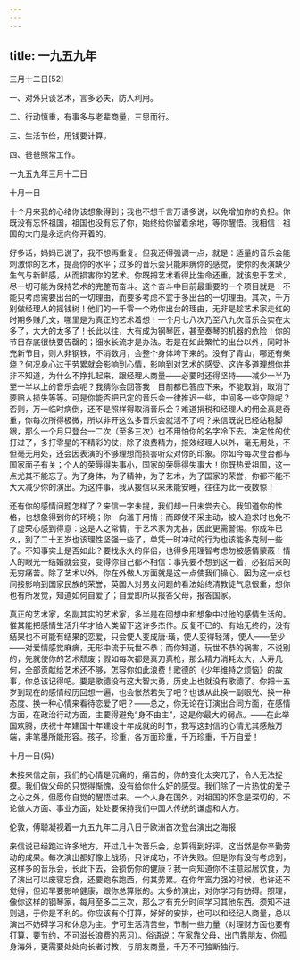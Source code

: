 ```yaml
---
---
---
```

title: 一九五九年
---




三月十二日[52]

一、对外只谈艺术，言多必失，防人利用。

二、行动慎重，有事多与老辈商量，三思而行。

三、生活节俭，用钱要计算。

四、爸爸照常工作。

一九五九年三月十二日

十月一日

十个月来我的心绪你该想象得到；我也不想千言万语多说，以免增加你的负担。你既没有忘怀祖国，祖国也没有忘了你，始终给你留着余地，等你醒悟。我相信：祖国的大门是永远向你开着的。

好多话，妈妈已说了，我不想再重复。但我还得强调一点，就是：适量的音乐会能刺激你的艺术，提高你的水平；过多的音乐会只能麻痹你的感觉，使你的表演缺少生气与新鲜感，从而损害你的艺术。你既把艺术看得比生命还重，就该忠于艺术，尽一切可能为保持艺术的完整而奋斗。这个奋斗中目前最重要的一个项目就是：不能只考虑需要出台的一切理由，而要多考虑不宜于多出台的一切理由。其次，千万别做经理人的摇钱树！他们的一千零一个劝你出台的理由，无非是趁艺术家走红的时期多赚几文，哪里是为真正的艺术着想！一个月七八次乃至八九次音乐会实在太多了，大大的太多了！长此以往，大有成为钢琴匠，甚至奏琴的机器的危险！你的节目存底很快要告罄的；细水长流才是办法。若是在如此繁忙的出台以外，同时补充新节目，则人非钢铁，不消数月，会整个身体垮下来的。没有了青山，哪还有柴烧？何况身心过于劳累就会影响到心情，影响到对艺术的感受。这许多道理想你并非不知道，为什么不挣扎起来，跟经理人商量——必要时还得坚持——减少一半乃至一半以上的音乐会呢？我猜你会回答我：目前都已答应下来，不能取消，取消了要赔人损失等等。可是你能否把已定的音乐会一律推迟一些，中间多一些空隙呢？否则，万一临时病倒，还不是照样得取消音乐会？难道捐税和经理人的佣金真是奇重，你每次所得极微，所以非开这么多音乐会就活不了吗？来信既说已经站稳脚跟，那么一个月只登台一二次（至多三次）也不用怕你的名字冷下去。决定性的仗打过了，多打零星的不精彩的仗，除了浪费精力，报效经理人以外，毫无用处，不但毫无用处，还会因表演的不够理想而损害听众对你的印象。你如今每次登台都与国家面子有关；个人的荣辱得失事小，国家的荣辱得失事大！你既热爱祖国，这一点尤其不能忘了。为了身体，为了精神，为了艺术，为了国家的荣誉，你都不能不大大减少你的演出。为这件事，我从接信以来未能安睡，往往为此一夜数惊！

还有你的感情问题怎样了？来信一字未提，我们却一日未尝去心。我知道你的性格，也想象得到你的环境；你一向滥于用情；而即使不采主动，被人追求时也免不了虚荣心感到得意：这是人之常情，于艺术家为尤甚，因此更需警惕。你成年已久，到了二十五岁也该理性坚强一些了，单凭一时冲动的行为也该能多克制一些了。不知事实上是否如此？要找永久的伴侣，也得多用理智考虑勿被感情蒙蔽！情人的眼光一结婚就会变，变得你自己都不相信：事先要不想到这一着，必招后来的无穷痛苦。除了艺术以外，你在外做人方面就是这一点使我们操心。因为这一点也间接影响到国家民族的荣誉，英国人对男女问题的看法始终清教徒气息很重，想你也有所发觉，知道如何自爱了；自爱即所以报答父母，报答国家。

真正的艺术家，名副其实的艺术家，多半是在回想中和想象中过他的感情生活的。惟其能把感情生活升华才给人类留下这许多杰作。反复不已的、有始无终的，没有结果也不可能有结果的恋爱，只会使人变成唐·璜，使人变得轻薄，使人——至少——对爱情感觉麻痹，无形中流于玩世不恭；而你知道，玩世不恭的祸害，不说别的，先就使你的艺术颓废；假如每次都是真刀真枪，那么精力消耗太大，人寿几何，全部贡献给艺术还不够，怎容你如此浪费！歌德的《少年维特之烦恼》的故事，你总该记得吧。要是歌德没有这大智大勇，历史上也就没有歌德了。你把十五岁到现在的感情经历回想一遍，也会怅然若失了吧？也该从此换一副眼光、换一种态度、换一种心情来看待恋爱了吧？——总之，你无论在订演出合同方面，在感情方面，在政治行动方面，主要得避免“身不由主”，这是你最大的弱点。——在此举国欢腾，庆祝十年建国十年建设十年成就的时节，我写这封信的心情尤其感触万端，非笔墨所能形容。孩子，珍重，各方面珍重，千万珍重，千万自爱！

十月一日(妈)

未接来信之前，我们的心情是沉痛的，痛苦的，你的变化太突兀了，令人无法捉摸。我们做父母的只觉得惭愧，没有给你什么好的感受。我们除了一片热忱的爱子之心之外，但愿你自觉的醒悟过来。一个人身在国外，对祖国的怀念是深切的，不论做人方面、事业方面，处处要保持我们中国人传统的谦虚和大方。

伦敦，傅聪凝视着一九五九年二月八日于欧洲首次登台演出之海报



来信说已经跑过许多地方，开过几十次音乐会，总算得到好评，这当然是你辛勤劳动的成果。每次演出都好像上战场，只许成功，不许失败。但是你有没有考虑到，这样多的音乐会，长此下去，会损伤你的健康？我一向知道你不注意起居饮食，为了演出可以废寝忘食，还要跑东跑西，何其劳累。在你年富力强的时候，也许还不觉得，但迟早要影响健康，跟你总算账的。太多的演出，对你学习有妨碍。照理，像你这样的钢琴家，每月至多二三次，那么才有充分时间学习其他东西。须知不进则退，于你是不利的。你应该有个打算，好好的安排，也可以和经纪人商量，总以演出不妨碍学习和休息为主。宁可生活清苦些，节制一些力量（对理财方面也要有打算，要节约，不可滋长浪费的恶习）。俗语说：在家靠父母，出门靠朋友，你孤身海外，更需要处处向长者讨教，与朋友商量，千万不可独断独行。